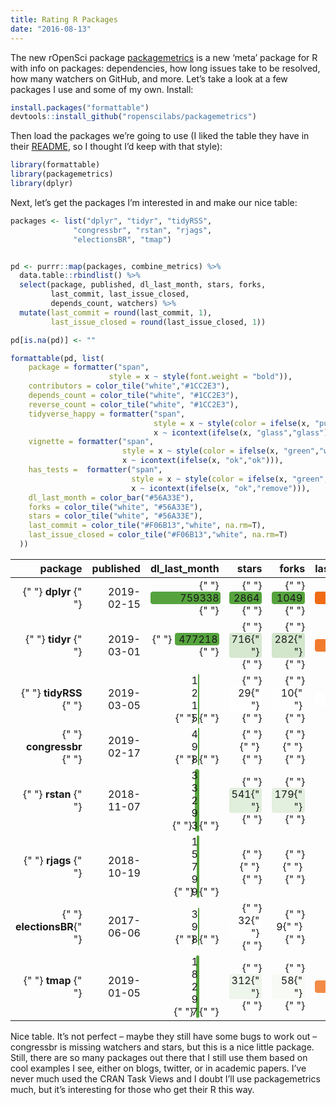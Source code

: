 ```yaml
---
title: Rating R Packages
date: "2016-08-13"
---
```


The new rOpenSci package [packagemetrics](https://ropensci.org/blog/blog/2017/06/27/packagemetrics) is a new ‘meta’ package for R with info on packages: dependencies, how long issues take to be resolved, how many watchers on GitHub, and more. Let’s take a look at a few packages I use and some of my own. Install:

```r
install.packages("formattable")
devtools::install_github("ropenscilabs/packagemetrics")
```

Then load the packages we’re going to use (I liked the table they have in their [README](https://github.com/ropenscilabs/packagemetrics), so I thought I’d keep with that style):

```r
library(formattable)
library(packagemetrics)
library(dplyr)
```

Next, let’s get the packages I’m interested in and make our nice table:

```r
packages <- list("dplyr", "tidyr", "tidyRSS",
              "congressbr", "rstan", "rjags",
              "electionsBR", "tmap")


pd <- purrr::map(packages, combine_metrics) %>%
  data.table::rbindlist() %>%
  select(package, published, dl_last_month, stars, forks,
         last_commit, last_issue_closed,
         depends_count, watchers) %>%
  mutate(last_commit = round(last_commit, 1),
         last_issue_closed = round(last_issue_closed, 1))

pd[is.na(pd)] <- ""

formattable(pd, list(
    package = formatter("span",
                      style = x ~ style(font.weight = "bold")),
    contributors = color_tile("white","#1CC2E3"),
    depends_count = color_tile("white", "#1CC2E3"),
    reverse_count = color_tile("white", "#1CC2E3"),
    tidyverse_happy = formatter("span",
                                style = x ~ style(color = ifelse(x, "purple","white")),
                                x ~ icontext(ifelse(x, "glass","glass"))),
    vignette = formatter("span",
                         style = x ~ style(color = ifelse(x, "green","white")),
                         x ~ icontext(ifelse(x, "ok","ok"))),
    has_tests =  formatter("span",
                           style = x ~ style(color = ifelse(x, "green","red")),
                           x ~ icontext(ifelse(x, "ok","remove"))),
    dl_last_month = color_bar("#56A33E"),
    forks = color_tile("white", "#56A33E"),
    stars = color_tile("white", "#56A33E"),
    last_commit = color_tile("#F06B13","white", na.rm=T),
    last_issue_closed = color_tile("#F06B13","white", na.rm=T)
  ))
```

<table class="table table-condensed">
  <thead>
    <tr>
      <th style="text-align:right;"> package </th>
      <th style="text-align:right;"> published </th>
      <th style="text-align:right;"> dl_last_month </th>
      <th style="text-align:right;"> stars </th>
      <th style="text-align:right;"> forks </th>
      <th style="text-align:right;"> last_commit </th>
      <th style="text-align:right;"> last_issue_closed </th>
      <th style="text-align:right;"> depends_count </th>
      <th style="text-align:right;"> watchers </th>
    </tr>
  </thead>
  <tbody>
    <tr>
      <td style="text-align:right;">
        {" "}
        <span style="font-weight: bold">dplyr </span>{" "}
      </td>
      <td style="text-align:right;"> 2019-02-15 </td>
      <td style="text-align:right;">
        {" "}
        <span style="display: inline-block; direction: rtl; border-radius: 4px; padding-right: 2px; background-color: #56A33E; width: 100.00%">
          759338
        </span>{" "}
      </td>
      <td style="text-align:right;">
        {" "}
        <span style="display: block; padding: 0 4px; border-radius: 4px; background-color: #56a33e">
          2864
        </span>{" "}
      </td>
      <td style="text-align:right;">
        {" "}
        <span style="display: block; padding: 0 4px; border-radius: 4px; background-color: #56a33e">
          1049
        </span>{" "}
      </td>
      <td style="text-align:right;">
        {" "}
        <span style="display: block; padding: 0 4px; border-radius: 4px; background-color: #f06b13">
          0{" "}
        </span>{" "}
      </td>
      <td style="text-align:right;">
        {" "}
        <span style="display: block; padding: 0 4px; border-radius: 4px; background-color: #f06b13">
          0{" "}
        </span>{" "}
      </td>
      <td style="text-align:right;">
        {" "}
        <span style="display: block; padding: 0 4px; border-radius: 4px; background-color: #ffffff">
          1
        </span>{" "}
      </td>
      <td style="text-align:right;"> 258 </td>
    </tr>
    <tr>
      <td style="text-align:right;">
        {" "}
        <span style="font-weight: bold">tidyr </span>{" "}
      </td>
      <td style="text-align:right;"> 2019-03-01 </td>
      <td style="text-align:right;">
        {" "}
        <span style="display: inline-block; direction: rtl; border-radius: 4px; padding-right: 2px; background-color: #56A33E; width: 62.85%">
          477218
        </span>{" "}
      </td>
      <td style="text-align:right;">
        {" "}
        <span style="display: block; padding: 0 4px; border-radius: 4px; background-color: #d6e8d0">
          716{" "}
        </span>{" "}
      </td>
      <td style="text-align:right;">
        {" "}
        <span style="display: block; padding: 0 4px; border-radius: 4px; background-color: #d2e6cc">
          282{" "}
        </span>{" "}
      </td>
      <td style="text-align:right;">
        {" "}
        <span style="display: block; padding: 0 4px; border-radius: 4px; background-color: #f17b2d">
          0.1
        </span>{" "}
      </td>
      <td style="text-align:right;">
        {" "}
        <span style="display: block; padding: 0 4px; border-radius: 4px; background-color: #f06b13">
          0{" "}
        </span>{" "}
      </td>
      <td style="text-align:right;">
        {" "}
        <span style="display: block; padding: 0 4px; border-radius: 4px; background-color: #ffffff">
          1
        </span>{" "}
      </td>
      <td style="text-align:right;"> 73 </td>
    </tr>
    <tr>
      <td style="text-align:right;">
        {" "}
        <span style="font-weight: bold">tidyRSS </span>{" "}
      </td>
      <td style="text-align:right;"> 2019-03-05 </td>
      <td style="text-align:right;">
        {" "}
        <span style="display: inline-block; direction: rtl; border-radius: 4px; padding-right: 2px; background-color: #56A33E; width: 0.16%">
          1215
        </span>{" "}
      </td>
      <td style="text-align:right;">
        {" "}
        <span style="display: block; padding: 0 4px; border-radius: 4px; background-color: #ffffff">
          29{" "}
        </span>{" "}
      </td>
      <td style="text-align:right;">
        {" "}
        <span style="display: block; padding: 0 4px; border-radius: 4px; background-color: #fefefe">
          10{" "}
        </span>{" "}
      </td>
      <td style="text-align:right;">
        {" "}
        <span style="display: block; padding: 0 4px; border-radius: 4px; background-color: #ffffff">
          0.9
        </span>{" "}
      </td>
      <td style="text-align:right;">
        {" "}
        <span style="display: block; padding: 0 4px; border-radius: 4px; background-color: #f49759">
          0.6
        </span>{" "}
      </td>
      <td style="text-align:right;">
        {" "}
        <span style="display: block; padding: 0 4px; border-radius: 4px; background-color: #ffffff">
          1
        </span>{" "}
      </td>
      <td style="text-align:right;"> 5 </td>
    </tr>
    <tr>
      <td style="text-align:right;">
        {" "}
        <span style="font-weight: bold">congressbr </span>{" "}
      </td>
      <td style="text-align:right;"> 2019-02-17 </td>
      <td style="text-align:right;">
        {" "}
        <span style="display: inline-block; direction: rtl; border-radius: 4px; padding-right: 2px; background-color: #56A33E; width: 0.07%">
          498
        </span>{" "}
      </td>
      <td style="text-align:right;">
        {" "}
        <span style="display: block; padding: 0 4px; border-radius: 4px">
          {" "}
        </span>{" "}
      </td>
      <td style="text-align:right;">
        {" "}
        <span style="display: block; padding: 0 4px; border-radius: 4px">
          {" "}
        </span>{" "}
      </td>
      <td style="text-align:right;">
        {" "}
        <span style="display: block; padding: 0 4px; border-radius: 4px">
          {" "}
        </span>{" "}
      </td>
      <td style="text-align:right;">
        {" "}
        <span style="display: block; padding: 0 4px; border-radius: 4px">
          {" "}
        </span>{" "}
      </td>
      <td style="text-align:right;">
        {" "}
        <span style="display: block; padding: 0 4px; border-radius: 4px; background-color: #ffffff">
          1
        </span>{" "}
      </td>
      <td style="text-align:right;"> </td>
    </tr>
    <tr>
      <td style="text-align:right;">
        {" "}
        <span style="font-weight: bold">rstan </span>{" "}
      </td>
      <td style="text-align:right;"> 2018-11-07 </td>
      <td style="text-align:right;">
        {" "}
        <span style="display: inline-block; direction: rtl; border-radius: 4px; padding-right: 2px; background-color: #56A33E; width: 4.38%">
          33293
        </span>{" "}
      </td>
      <td style="text-align:right;">
        {" "}
        <span style="display: block; padding: 0 4px; border-radius: 4px; background-color: #e0eedc">
          541{" "}
        </span>{" "}
      </td>
      <td style="text-align:right;">
        {" "}
        <span style="display: block; padding: 0 4px; border-radius: 4px; background-color: #e3efdf">
          179{" "}
        </span>{" "}
      </td>
      <td style="text-align:right;">
        {" "}
        <span style="display: block; padding: 0 4px; border-radius: 4px">
          {" "}
        </span>{" "}
      </td>
      <td style="text-align:right;">
        {" "}
        <span style="display: block; padding: 0 4px; border-radius: 4px; background-color: #f06b13">
          0{" "}
        </span>{" "}
      </td>
      <td style="text-align:right;">
        {" "}
        <span style="display: block; padding: 0 4px; border-radius: 4px; background-color: #1cc2e3">
          3
        </span>{" "}
      </td>
      <td style="text-align:right;"> 79 </td>
    </tr>
    <tr>
      <td style="text-align:right;">
        {" "}
        <span style="font-weight: bold">rjags </span>{" "}
      </td>
      <td style="text-align:right;"> 2018-10-19 </td>
      <td style="text-align:right;">
        {" "}
        <span style="display: inline-block; direction: rtl; border-radius: 4px; padding-right: 2px; background-color: #56A33E; width: 2.08%">
          15799
        </span>{" "}
      </td>
      <td style="text-align:right;">
        {" "}
        <span style="display: block; padding: 0 4px; border-radius: 4px">
          {" "}
        </span>{" "}
      </td>
      <td style="text-align:right;">
        {" "}
        <span style="display: block; padding: 0 4px; border-radius: 4px">
          {" "}
        </span>{" "}
      </td>
      <td style="text-align:right;">
        {" "}
        <span style="display: block; padding: 0 4px; border-radius: 4px">
          {" "}
        </span>{" "}
      </td>
      <td style="text-align:right;">
        {" "}
        <span style="display: block; padding: 0 4px; border-radius: 4px">
          {" "}
        </span>{" "}
      </td>
      <td style="text-align:right;">
        {" "}
        <span style="display: block; padding: 0 4px; border-radius: 4px; background-color: #8de0f1">
          2
        </span>{" "}
      </td>
      <td style="text-align:right;"> </td>
    </tr>
    <tr>
      <td style="text-align:right;">
        {" "}
        <span style="font-weight: bold">electionsBR</span>{" "}
      </td>
      <td style="text-align:right;"> 2017-06-06 </td>
      <td style="text-align:right;">
        {" "}
        <span style="display: inline-block; direction: rtl; border-radius: 4px; padding-right: 2px; background-color: #56A33E; width: 0.05%">
          398
        </span>{" "}
      </td>
      <td style="text-align:right;">
        {" "}
        <span style="display: block; padding: 0 4px; border-radius: 4px; background-color: #fefefe">
          32{" "}
        </span>{" "}
      </td>
      <td style="text-align:right;">
        {" "}
        <span style="display: block; padding: 0 4px; border-radius: 4px; background-color: #ffffff">
          9{" "}
        </span>{" "}
      </td>
      <td style="text-align:right;">
        {" "}
        <span style="display: block; padding: 0 4px; border-radius: 4px">
          {" "}
        </span>{" "}
      </td>
      <td style="text-align:right;">
        {" "}
        <span style="display: block; padding: 0 4px; border-radius: 4px; background-color: #ffffff">
          2{" "}
        </span>{" "}
      </td>
      <td style="text-align:right;">
        {" "}
        <span style="display: block; padding: 0 4px; border-radius: 4px; background-color: #ffffff">
          1
        </span>{" "}
      </td>
      <td style="text-align:right;"> 9 </td>
    </tr>
    <tr>
      <td style="text-align:right;">
        {" "}
        <span style="font-weight: bold">tmap </span>{" "}
      </td>
      <td style="text-align:right;"> 2019-01-05 </td>
      <td style="text-align:right;">
        {" "}
        <span style="display: inline-block; direction: rtl; border-radius: 4px; padding-right: 2px; background-color: #56A33E; width: 2.41%">
          18297
        </span>{" "}
      </td>
      <td style="text-align:right;">
        {" "}
        <span style="display: block; padding: 0 4px; border-radius: 4px; background-color: #eef5eb">
          312{" "}
        </span>{" "}
      </td>
      <td style="text-align:right;">
        {" "}
        <span style="display: block; padding: 0 4px; border-radius: 4px; background-color: #f7faf5">
          58{" "}
        </span>{" "}
      </td>
      <td style="text-align:right;">
        {" "}
        <span style="display: block; padding: 0 4px; border-radius: 4px; background-color: #f38b47">
          0.2
        </span>{" "}
      </td>
      <td style="text-align:right;">
        {" "}
        <span style="display: block; padding: 0 4px; border-radius: 4px; background-color: #f1792a">
          0.2
        </span>{" "}
      </td>
      <td style="text-align:right;">
        {" "}
        <span style="display: block; padding: 0 4px; border-radius: 4px; background-color: #8de0f1">
          2
        </span>{" "}
      </td>
      <td style="text-align:right;"> 26 </td>
    </tr>
  </tbody>
</table>

Nice table. It’s not perfect – maybe they still have some bugs to work out – congressbr is missing watchers and stars, but this is a nice little package. Still, there are so many packages out there that I still use them based on cool examples I see, either on blogs, twitter, or in academic papers. I’ve never much used the CRAN Task Views and I doubt I’ll use packagemetrics much, but it’s interesting for those who get their R this way.

